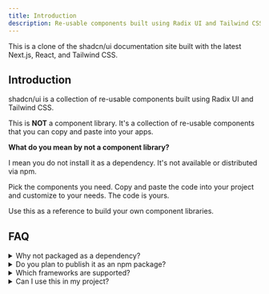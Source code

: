 ```yaml
---
title: Introduction
description: Re-usable components built using Radix UI and Tailwind CSS.
---
```


This is a clone of the shadcn/ui documentation site built with the latest Next.js, React, and Tailwind CSS.

## Introduction

shadcn/ui is a collection of re-usable components built using Radix UI and Tailwind CSS.

This is **NOT** a component library. It's a collection of re-usable components that you can copy and paste into your apps.

**What do you mean by not a component library?**

I mean you do not install it as a dependency. It's not available or distributed via npm.

Pick the components you need. Copy and paste the code into your project and customize to your needs. The code is yours.

Use this as a reference to build your own component libraries.

## FAQ

<details>
 <summary>Why not packaged as a dependency?</summary>
 
The idea behind this is to give you ownership and control over the code.

You can decide how the components work, fix bugs yourself, and add the features you need based on your requirements.

One of the drawbacks of installing components as dependencies is that you lose the ability to adapt and customize them to your specific needs. You're also adding bloat to your applications by bringing in code you're not using.

</details>

<details>
 <summary>Do you plan to publish it as an npm package?</summary>
 
No. I have no plans to publish it as an npm package.

If you want to publish it as a package, you're free to do so. The code is yours.
</details>

<details>
 <summary>Which frameworks are supported?</summary>
 
You can use these components in any framework that supports React. Next.js, Astro, Remix, Gatsby, etc.
</details>

<details>
 <summary>Can I use this in my project?</summary>
 
Yes. Free to use for personal and commercial projects.
</details> 